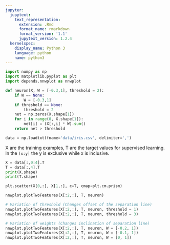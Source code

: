 ```yaml
---
jupyter:
  jupytext:
    text_representation:
      extension: .Rmd
      format_name: rmarkdown
      format_version: '1.1'
      jupytext_version: 1.2.4
  kernelspec:
    display_name: Python 3
    language: python
    name: python3
---
```


```python
import numpy as np
import matplotlib.pyplot as plt
import depends.nnwplot as nnwplot
```

```python
def neuron(X, W = [-0.3,1], threshold = 2):
    if W == None:
        W = [-0.3,1]
    if threshold == None:
        threshold = 2
    net = np.zeros(X.shape[1])
    for i in range(0, X.shape[1]):
        net[i] = (X[:,i] * W).sum()
    return net > threshold
```

```python
data = np.loadtxt(fname='data/iris.csv', delimiter=',')
```

X are the training examples, T are the target values for supervised learning.
In the `[x:y]` the y is exclusive while x is inclusive.

```python
X = data[:,0:4].T
T = data[:,4].T
print(X.shape)
print(T.shape)
```

```python
plt.scatter(X[0,:], X[1,:], c=T, cmap=plt.cm.prism)
```

```python
nnwplot.plotTwoFeatures(X[:2,:], T, neuron)
```

```python
# Variation of threshold (Changes offset of the separation line)
nnwplot.plotTwoFeatures(X[:2,:], T, neuron, threshold = 1)
nnwplot.plotTwoFeatures(X[:2,:], T, neuron, threshold = 3)
```

```python
# Variation of weights (Changes inclination of separation line)
nnwplot.plotTwoFeatures(X[:2,:], T, neuron, W = [-0.2, 1])
nnwplot.plotTwoFeatures(X[:2,:], T, neuron, W = [-0.1, 1])
nnwplot.plotTwoFeatures(X[:2,:], T, neuron, W = [0, 1])
```

```python

```
